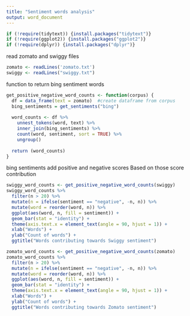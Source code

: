 ```yaml
---
title: "Sentiment words analysis"
output: word_document
---
```


```r
if (!require(tidytext)) {install.packages("tidytext")}
if (!require(ggplot2)) {install.packages("ggplot2")}
if (!require(dplyr)) {install.packages("dplyr")}
```

read zomato and swiggy files

```r
zomato <- readLines('zomato.txt')
swiggy <- readLines("swiggy.txt")
```

function to return bing sentiment words 

```r
get_positive_negative_word_counts <- function(corpus) {
  df = data_frame(text = zomato)  #create dataframe from corpus
  bing_sentiments = get_sentiments("bing")
  
  word_counts <- df %>%
    unnest_tokens(word, text) %>%
    inner_join(bing_sentiments) %>%
    count(word, sentiment, sort = TRUE) %>%
    ungroup()
  
  return (word_counts)
}

```

bing sentiments add positive and negative scores
Based on those score contribution 

```r
swiggy_word_counts <- get_positive_negative_word_counts(swiggy)
swiggy_word_counts %>%
  filter(n > 20) %>%
  mutate(n = ifelse(sentiment == "negative", -n, n)) %>%
  mutate(word = reorder(word, n)) %>%
  ggplot(aes(word, n, fill = sentiment)) +
  geom_bar(stat = "identity") +
  theme(axis.text.x = element_text(angle = 90, hjust = 1)) +
  xlab("Words") +
  ylab("Count of words") +
  ggtitle("Words contributing towards Swiggy sentiment")
```


```r
zomato_word_counts <- get_positive_negative_word_counts(zomato)
zomato_word_counts %>%
  filter(n > 20) %>%
  mutate(n = ifelse(sentiment == "negative", -n, n)) %>%
  mutate(word = reorder(word, n)) %>%
  ggplot(aes(word, n, fill = sentiment)) +
  geom_bar(stat = "identity") +
  theme(axis.text.x = element_text(angle = 90, hjust = 1)) +
  xlab("Words") +
  ylab("Count of words") +
  ggtitle("Words contributing towards Zomato sentiment")
```
